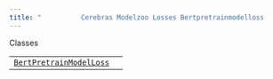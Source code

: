 ```yaml
---
title: "          Cerebras Modelzoo Losses Bertpretrainmodelloss         "
---
```

  
Classes

|     |     |
| --- | --- |  
| [`BertPretrainModelLoss`](cerebras.modelzoo.losses.BertPretrainModelLoss.BertPretrainModelLoss.html#cerebras.modelzoo.losses.BertPretrainModelLoss.BertPretrainModelLoss "cerebras.modelzoo.losses.BertPretrainModelLoss.BertPretrainModelLoss") |     |